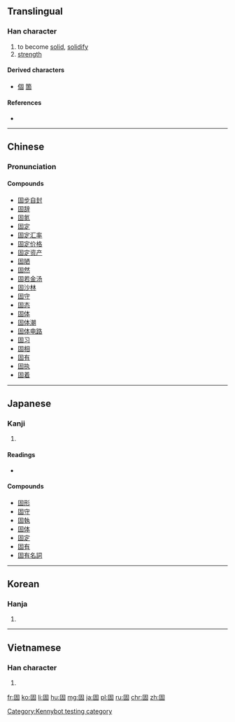 {{also|周}}
==Translingual==

===Han character===
{{Han char|rn=31|rad=囗|as=05|sn=8|four=6060<sub>4</sub>|canj=田十口 (WJR)|ids=⿴[[囗]][[古]]}}

# to become [[solid]], [[solidify]]
# [[strength]]

====Derived characters====
* [[個]] [[箇]]

====References====
* {{Han ref|kx=0218.030|dkj=04745|dj=0445.230|hdz=10716.090|uh=56FA|ud=22266|bh=A954|bd=43348}}

----

==Chinese==
{{zh-hanzi-box|[[固]]}}

===Pronunciation===
{{zh-pron
|m=gù
|c=gu3
|mc=y
|oc=y
|ma=
|cat=v,n
}}

====Compounds====
* [[固步自封]]
* [[固辞]]
* [[固氮]]
* [[固定]]
* [[固定汇率]]
* [[固定价格]]
* [[固定资产]]
* [[固陋]]
* [[固然]]
* [[固若金汤]]
* [[固沙林]]
* [[固守]]
* [[固态]]
* [[固体]]
* [[固体潮]]
* [[固体电路]]
* [[固习]]
* [[固相]]
* [[固有]]
* [[固执]]
* [[固着]]

----

==Japanese==

===Kanji===
{{ja-kanji|grade=4|rs=囗05}}

# {{defn|lang=ja|sort=囗05}}

====Readings====
* {{ja-readings|on=[[こ]] (ko)|kun=[[かためる]] (katameru), [[かため]] (katame), [[かたい]] (katai)}}

====Compounds====
* [[固形]]
* [[固守]]
* [[固執]]
* [[固体]]
* [[固定]]
* [[固有]]
* [[固有名詞]]

----

==Korean==

===Hanja===
{{ko-hanja|hangeul=고|rv=go|mr=ko}}

# {{defn|lang=ko|sort=囗05}}

----

==Vietnamese==

===Han character===
{{vi-hantu|[[cố]], [[có]], [[cuá]]|rs=囗05}}

# {{defn|lang=vi|sort=囗05}}

[[Category:Kennybot testing category]]

[[fr:固]]
[[ko:固]]
[[li:固]]
[[hu:固]]
[[mg:固]]
[[ja:固]]
[[pl:固]]
[[ru:固]]
[[chr:固]]
[[zh:固]]
